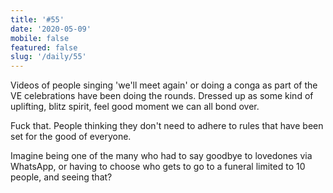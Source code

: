 ```yaml
---
title: '#55'
date: '2020-05-09'
mobile: false
featured: false
slug: '/daily/55'
---
```


Videos of people singing 'we'll meet again' or doing a conga as part of the VE celebrations have been doing the rounds. Dressed up as some kind of uplifting, blitz spirit, feel good moment we can all bond over.

Fuck that. People thinking they don't need to adhere to rules that have been set for the good of everyone.

Imagine being one of the many who had to say goodbye to lovedones via WhatsApp, or having to choose who gets to go to a funeral limited to 10 people, and seeing that?

